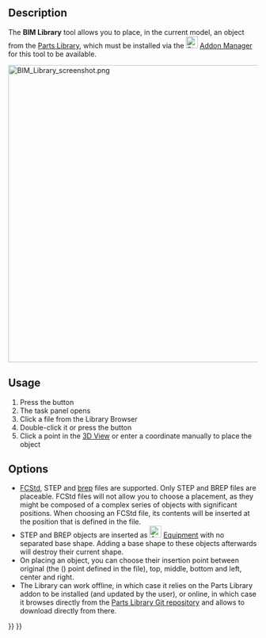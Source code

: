 <languages/>

{{Docnav
|[[BIM_Box|Box]]
|[[Arch_Component|Component]]
|[[BIM_Workbench|BIM]]
|IconL=BIM_Box.svg
|IconR=Arch_Component.svg
|IconC=Workbench_BIM.svg
}}

{{GuiCommand
|Name=BIM Library
|MenuLocation=3D/BIM → Generic 3D Tools → Objects Library
|Workbenches=[[BIM_Workbench|BIM]]
}}

==Description==

The '''BIM Library''' tool allows you to place, in the current model, an object from the [[Parts_Library_Workbench|Parts Library]], which must be installed via the [[Image:Std_AddonMgr.svg|24px|link=Std_AddonMgr]] [[Std_AddonMgr|Addon Manager]] for this tool to be available.


[[Image:BIM Library screenshot.png|600px]]
{{Caption|The '''Library browser''' dialog in the task panel on the left}}

==Usage==

# Press the {{Button|[[Image:BIM_Library.svg|16px]] [[BIM_Library|Objects Library]]}} button
# The {{MenuCommand|Library Browser}} task panel opens
# Click a file from the Library Browser
# Double-click it or press the {{Button|Insert}} button
# Click a point in the [[3D_View|3D View]] or enter a coordinate manually to place the object

==Options==

* [[File_Format_FCStd|FCStd]], STEP and [[File_Format_FCStd#*.brep|brep]] files are supported. Only STEP and BREP files are placeable. FCStd files will not allow you to choose a placement, as they might be composed of a complex series of objects with significant positions. When choosing an FCStd file, its contents will be inserted at the position that is defined in the file.
* STEP and BREP objects are inserted as [[Image:Arch_Equipment.svg|24px]] [[Arch_Equipment|Equipment]] with no separated base shape. Adding a base shape to these objects afterwards will destroy their current shape.
* On placing an object, you can choose their insertion point between original (the ({{incode|0,0,0}}) point defined in the file), top, middle, bottom and left, center and right.
* The Library can work offline, in which case it relies on the Parts Library addon to be installed (and updated by the user), or online, in which case it browses directly from the [https://github.com/FreeCAD/FreeCAD-library Parts Library Git repository] and allows to download directly from there.


{{Docnav
|[[BIM_Box|Box]]
|[[Arch_Component|Component]]
|[[BIM_Workbench|BIM]]
|IconL=BIM_Box.svg
|IconR=Arch_Component.svg
|IconC=Workbench_BIM.svg
}}

{{BIM_Tools_navi{{#translation:}}}}
{{Userdocnavi{{#translation:}}}}